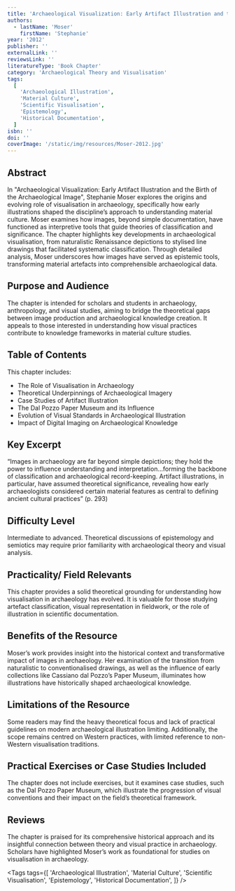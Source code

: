 ```yaml
---
title: 'Archaeological Visualization: Early Artifact Illustration and the Birth of the Archaeological Image'
authors:
  - lastName: 'Moser'
    firstName: 'Stephanie'
year: '2012'
publisher: ''
externalLink: ''
reviewsLink: ''
literatureType: 'Book Chapter'
category: 'Archaeological Theory and Visualisation'
tags:
  [
    'Archaeological Illustration',
    'Material Culture',
    'Scientific Visualisation',
    'Epistemology',
    'Historical Documentation',
  ]
isbn: ''
doi: ''
coverImage: '/static/img/resources/Moser-2012.jpg'
---
```


## Abstract

In "Archaeological Visualization: Early Artifact Illustration and the Birth of the Archaeological Image", Stephanie Moser explores the origins and evolving role of visualisation in archaeology, specifically how early illustrations shaped the discipline’s approach to understanding material culture. Moser examines how images, beyond simple documentation, have functioned as interpretive tools that guide theories of classification and significance. The chapter highlights key developments in archaeological visualisation, from naturalistic Renaissance depictions to stylised line drawings that facilitated systematic classification. Through detailed analysis, Moser underscores how images have served as epistemic tools, transforming material artefacts into comprehensible archaeological data.

## Purpose and Audience

The chapter is intended for scholars and students in archaeology, anthropology, and visual studies, aiming to bridge the theoretical gaps between image production and archaeological knowledge creation. It appeals to those interested in understanding how visual practices contribute to knowledge frameworks in material culture studies.

## Table of Contents

This chapter includes:

- The Role of Visualisation in Archaeology
- Theoretical Underpinnings of Archaeological Imagery
- Case Studies of Artifact Illustration
- The Dal Pozzo Paper Museum and its Influence
- Evolution of Visual Standards in Archaeological Illustration
- Impact of Digital Imaging on Archaeological Knowledge

## Key Excerpt

“Images in archaeology are far beyond simple depictions; they hold the power to influence understanding and interpretation...forming the backbone of classification and archaeological record-keeping. Artifact illustrations, in particular, have assumed theoretical significance, revealing how early archaeologists considered certain material features as central to defining ancient cultural practices” (p. 293)

## Difficulty Level

Intermediate to advanced. Theoretical discussions of epistemology and semiotics may require prior familiarity with archaeological theory and visual analysis.

## Practicality/ Field Relevants

This chapter provides a solid theoretical grounding for understanding how visualisation in archaeology has evolved. It is valuable for those studying artefact classification, visual representation in fieldwork, or the role of illustration in scientific documentation.

## Benefits of the Resource

Moser’s work provides insight into the historical context and transformative impact of images in archaeology. Her examination of the transition from naturalistic to conventionalised drawings, as well as the influence of early collections like Cassiano dal Pozzo’s Paper Museum, illuminates how illustrations have historically shaped archaeological knowledge.

## Limitations of the Resource

Some readers may find the heavy theoretical focus and lack of practical guidelines on modern archaeological illustration limiting. Additionally, the scope remains centred on Western practices, with limited reference to non-Western visualisation traditions.

## Practical Exercises or Case Studies Included

The chapter does not include exercises, but it examines case studies, such as the Dal Pozzo Paper Museum, which illustrate the progression of visual conventions and their impact on the field’s theoretical framework.

## Reviews

The chapter is praised for its comprehensive historical approach and its insightful connection between theory and visual practice in archaeology. Scholars have highlighted Moser’s work as foundational for studies on visualisation in archaeology.

<Tags
  tags={[
    'Archaeological Illustration',
    'Material Culture',
    'Scientific Visualisation',
    'Epistemology',
    'Historical Documentation',
  ]}
/>
